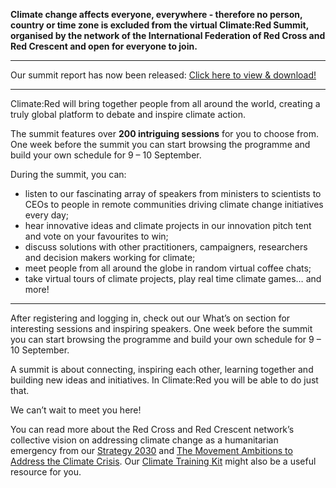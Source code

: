 
<ConferenceOver />

**Climate change affects everyone, everywhere - therefore no person, country or time zone is excluded from the virtual Climate:Red Summit, organised by the network of the International Federation of Red Cross and Red Crescent and open for everyone to join.**

---

Our summit report has now been released: [Click here to view & download!](https://edit.climate.red/uploads/2020-climate-red-summit-report-en-final.pdf)

---

Climate:Red will bring together people from all around the world, creating a truly global platform to debate and inspire climate action.

The summit features over **200 intriguing sessions** for you to choose from. One week before the summit you can start browsing the programme and build your own schedule for 9 – 10 September.

During the summit, you can:

- listen to our fascinating array of speakers from ministers to scientists to CEOs to people in remote communities driving climate change initiatives every day;
- hear innovative ideas and climate projects in our innovation pitch tent and vote on your favourites to win;
- discuss solutions with other practitioners, campaigners, researchers and decision makers working for climate;
- meet people from all around the globe in random virtual coffee chats;
- take virtual tours of climate projects, play real time climate games… and more!

---

After registering and logging in, check out our What’s on section for interesting sessions and inspiring speakers. One week before the summit you can start browsing the programme and build your own schedule for 9 – 10 September.

A summit is about connecting, inspiring each other, learning together and building new ideas and initiatives. In Climate:Red you will be able to do just that.

We can’t wait to meet you here!

<AtriumVideo />

You can read more about the Red Cross and Red Crescent network’s collective vision on addressing climate change as a humanitarian emergency from our [Strategy 2030](https://future-rcrc.com/strategy-2030/) and [The Movement Ambitions to Address the Climate Crisis](https://media.ifrc.org/ifrc/wp-content/uploads/sites/5/2020/02/Movement-Climate-Ambitions-2020-final.pdf). Our [Climate Training Kit](https://www.climatecentre.org/training) might also be a useful resource for you.
